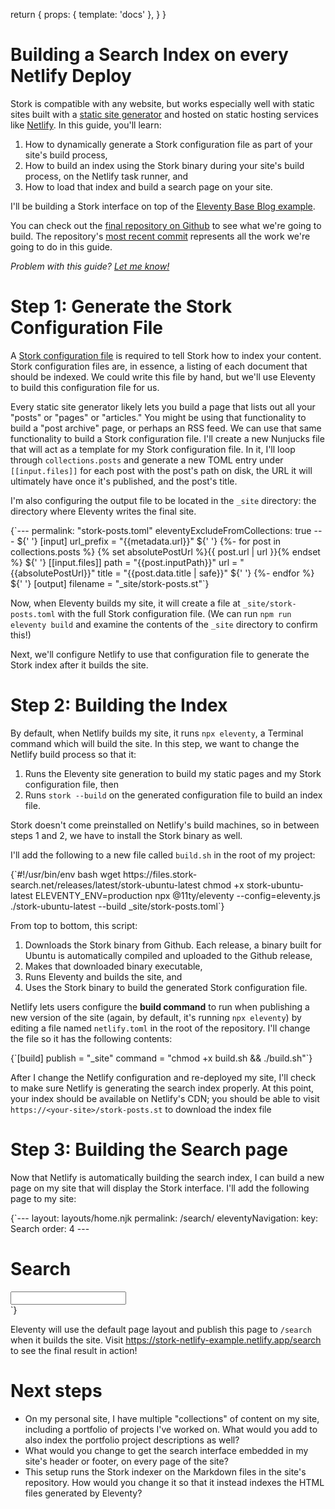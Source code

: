   return {
    props: { template: 'docs' },
  }
}

# Building a Search Index on every Netlify Deploy

Stork is compatible with any website, but works especially well with static sites built with a [static site generator](https://www.netlify.com/blog/2020/04/14/what-is-a-static-site-generator-and-3-ways-to-find-the-best-one/) and hosted on static hosting services like [Netlify](https://www.netlify.com). In this guide, you'll learn:

1. How to dynamically generate a Stork configuration file as part of your site's build process,
2. How to build an index using the Stork binary during your site's build process, on the Netlify task runner, and
3. How to load that index and build a search page on your site.

I'll be building a Stork interface on top of the [Eleventy Base Blog example](https://github.com/11ty/eleventy-base-blog).

<DocsNote>

You can check out the [final repository on Github](https://github.com/stork-search/netlify-11ty-example) to see what we're going to build. The repository's [most recent commit](https://github.com/stork-search/netlify-11ty-example/commit/53aa8614cc48dc168782657a352781d31d0d2441) represents all the work we're going to do in this guide.

</DocsNote>

_Problem with this guide? [Let me know!](https://github.com/jameslittle230/stork-site/issues/new)_

# Step 1: Generate the Stork Configuration File

A [Stork configuration file](/docs/build) is required to tell Stork how to index your content. Stork configuration files are, in essence, a listing of each document that should be indexed. We could write this file by hand, but we'll use Eleventy to build this configuration file for us.

Every static site generator likely lets you build a page that lists out all your "posts" or "pages" or "articles." You might be using that functionality to build a "post archive" page, or perhaps an RSS feed. We can use that same functionality to build a Stork configuration file. I'll create a new Nunjucks file that will act as a template for my Stork configuration file. In it, I'll loop through `collections.posts` and generate a new TOML entry under `[[input.files]]` for each post with the post's path on disk, the URL it will ultimately have once it's published, and the post's title.

I'm also configuring the output file to be located in the `_site` directory: the directory where Eleventy writes the final site.

<Codeblock filename="stork-posts.njk">
  {`---
permalink: "stork-posts.toml"
eleventyExcludeFromCollections: true
---
${' '}
[input]
url_prefix = "{{metadata.url}}"
${' '}
{%- for post in collections.posts %}
{% set absolutePostUrl %}{{ post.url | url }}{% endset %}
${' '}
[[input.files]]
path = "{{post.inputPath}}"
url = "{{absolutePostUrl}}"
title = "{{post.data.title | safe}}"
${' '}
{%- endfor %}
${' '}
[output]
filename = "_site/stork-posts.st"`}

  </Codeblock>

Now, when Eleventy builds my site, it will create a file at `_site/stork-posts.toml` with the full Stork configuration file. (We can run `npm run eleventy build` and examine the contents of the `_site` directory to confirm this!)

Next, we'll configure Netlify to use that configuration file to generate the Stork index after it builds the site.

# Step 2: Building the Index

By default, when Netlify builds my site, it runs `npx eleventy`, a Terminal command which will build the site. In this step, we want to change the Netlify build process so that it:

1. Runs the Eleventy site generation to build my static pages and my Stork configuration file, then
2. Runs `stork --build` on the generated configuration file to build an index file.

Stork doesn't come preinstalled on Netlify's build machines, so in between steps 1 and 2, we have to install the Stork binary as well.

I'll add the following to a new file called `build.sh` in the root of my project:

<Wide>
  <Codeblock filename="build.sh" lang="bash">
    {`#!/usr/bin/env bash
wget https://files.stork-search.net/releases/latest/stork-ubuntu-latest
chmod +x stork-ubuntu-latest
ELEVENTY_ENV=production npx @11ty/eleventy --config=eleventy.js
./stork-ubuntu-latest --build _site/stork-posts.toml`}
  </Codeblock>
</Wide>

From top to bottom, this script:

1. Downloads the Stork binary from Github. Each release, a binary built for Ubuntu is automatically compiled and uploaded to the Github release,
2. Makes that downloaded binary executable,
3. Runs Eleventy and builds the site, and
4. Uses the Stork binary to build the generated Stork configuration file.

Netlify lets users configure the **build command** to run when publishing a new version of the site (again, by default, it's running `npx eleventy`) by editing a file named `netlify.toml` in the root of the repository. I'll change the file so it has the following contents:

<Codeblock filename="netlify.toml" lang="toml">
  {`[build]
publish = "_site"
command = "chmod +x build.sh && ./build.sh"`}
</Codeblock>

After I change the Netlify configuration and re-deployed my site, I'll check to make sure Netlify is generating the search index properly. At this point, your index should be available on Netlify's CDN; you should be able to visit `https://<your-site>/stork-posts.st` to download the index file

# Step 3: Building the Search page

Now that Netlify is automatically building the search index, I can build a new page on my site that will display the Stork interface. I'll add the following page to my site:

<Wide>
<Codeblock filename="search.njk" lang="html">
    {`---
 layout: layouts/home.njk
 permalink: /search/
 eleventyNavigation:
   key: Search
   order: 4
 ---

<h1>Search</h1>
<link rel="stylesheet" href="https://files.stork-search.net/basic.css" />

<div class="stork-wrapper">
  <input data-stork="posts" class="stork-input" />
  <div data-stork="posts-output" class="stork-output"></div>
</div>

<script src="https://files.stork-search.net/stork.js"></script>

<script>stork.register('posts', '/stork-posts.st');</script>`}

</Codeblock>
</Wide>

Eleventy will use the default page layout and publish this page to `/search` when it builds the site. Visit <https://stork-netlify-example.netlify.app/search> to see the final result in action!

# Next steps

- On my personal site, I have multiple "collections" of content on my site, including a portfolio of projects I've worked on. What would you add to also index the portfolio project descriptions as well?
- What would you change to get the search interface embedded in my site's header or footer, on every page of the site?
- This setup runs the Stork indexer on the Markdown files in the site's repository. How would you change it so that it instead indexes the HTML files generated by Eleventy?
